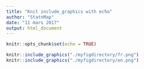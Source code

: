 ```yaml
---
title: "Knit include_graphics with echo"
author: "StatnMap"
date: "11 mars 2017"
output: html_document
---
```


```r
knitr::opts_chunk$set(echo = TRUE)
```


```r
knitr::include_graphics("./myfigdirectory/fr.png")
knitr::include_graphics("./myfigdirectory/en.png")
```

